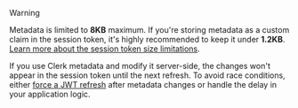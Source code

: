> [!WARNING]
> Metadata is limited to **8KB** maximum. If you're storing metadata as a custom claim in the session token, it's highly recommended to keep it under **1.2KB**. [Learn more about the session token size limitations](/docs/guides/sessions/session-tokens#size-limitations).
>
> If you use Clerk metadata and modify it server-side, the changes won't appear in the session token until the next refresh. To avoid race conditions, either [force a JWT refresh](/docs/guides/sessions/force-token-refresh) after metadata changes or handle the delay in your application logic.
